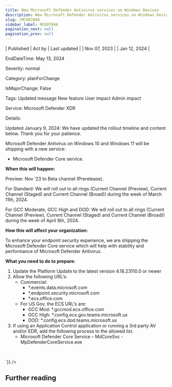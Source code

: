 ```yaml
---
title: New Microsoft Defender Antivirus services on Windows Devices
description: New Microsoft Defender Antivirus services on Windows Devices
slug: /MC687846
sidebar_label: MC687846
pagination_next: null
pagination_prev: null
---
```



| Published | Act by | Last updated |
| Nov 07, 2023 |  | Jan 12, 2024 |

EndDateTime: May 13, 2024

Severity: normal

Category: planForChange

IsMajorChange: False

Tags: Updated message New feature User impact Admin impact

Service: Microsoft Defender XDR

Details: 

<div dangerouslySetInnerHTML={{__html:`
<p>Updated January 9, 2024: We have updated the rollout timeline and content below. Thank you for your patience.</p><p>Microsoft Defender Antivirus on Windows 10 and Windows 11 will be shipping with a new service: 
</p><ul><li>Microsoft Defender Core service.</li></ul><p><b>When this will happen:</b><br></p><p>Preview: Nov ‘23 to Beta channel (Prerelease).</p><p>For Standard: We will roll out to all rings (Current Channel (Preview), Current Channel (Staged) and Current Channel (Broad)) during the week of March 11th, 2024.
</p><p>For GCC Moderate, GCC High and DOD: We will roll out to all rings (Current Channel (Preview), Current Channel (Staged) and Current Channel (Broad)) during the week of April 8th, 2024.</p><p><b>How this will affect your organization:</b></p><p>To enhance your endpoint security experience, we are shipping the Microsoft Defender Core service which will help with stability and performance of Microsoft Defender Antivirus. 
</p><p><b>What you need to do to prepare:</b>
</p><ol><li>Update the Platform Update to the latest version 4.18.23110.0 or newer</li><li>Allow the following URL’s:<ul><li>Commercial:
<ul><li>*.events.data.microsoft.com 
</li><li>*.endpoint.security.microsoft.com 
</li><li>*.ecs.office.com 
</li></ul></li><li>For US Gov, the ECS URL’s are:
<ul><li>GCC Mod: *.gccmod.ecs.office.com 
</li><li>GCC High:  *.config.ecs.gov.teams.microsoft.us
</li><li>DOD: *.config.ecs.dod.teams.microsoft.us
</li></ul></li></ul></li><li>If using an Application Control application or running a 3rd party AV and/or EDR, add the following process to the allowed list. 
<ul><li>Microsoft Defender Core Service – MdCoreSvc - MpDefenderCoreService.exe
</li></ul></li></ol><p><br></p><p> 
</p>
`}} />

## Further reading
